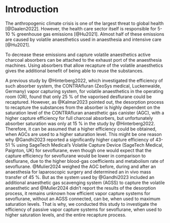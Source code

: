 # Introduction

The anthropogenic climate crisis is one of the largest threat to global health [@Daalen2022].
However, the health care sector itself is responsible for 5-10 % greenhouse gas emissions [@Hu2021].
Almost half of these emissions are caused by volatile anaesthetics used in anaesthesia and intensive care [@Hu2021].

To decrease these emissions and capture volatile anaesthetics active charcoal absorbers can be attached to the exhaust port of the anaesthesia machines.
Using absorbers that allow recapture of the volatile anaesthetics gives the
additional benefit of being able to reuse the substances.

A previous study by @Hinterberg2022, which investigated the efficiency of such absorber system, the CONTRAfluran (ZeoSys medical, Luckenwalde, Germany) vapor capturing system, for volatile anaesthetics in the operating room (OR), found that only 25 % of the vaporised desflurane could be recaptured.
However, as @Kalmar2023 pointed out, the desorption process to recapture the substances from the absorber is highly dependent on the saturation level of the CONTRAfluran anaesthetic gas canister (AGC), with a higher capture efficiency for full charcoal absorbers, but unfortunately absorber saturation was only at 15 % in the study by @Hinterberg2022.
Therefore, it can be assumed that a higher efficiency could be obtained, when AGCs are used to a higher saturation level.
This might be one reason why @Gandhi2023 reported a significantly higher capture efficiency of 43-51 % using SageTech Medical's Volatile Capture Device (SageTech Medical, Paignton, UK) for sevoflurane, even though one would expect that the capture efficiency for sevoflurane would be lower in comparison to desflurane, due to the higher blood-gas coefficients and metabolism rate of sevoflurane.
@Mulier2024 weighed the AGC before, during and after an anaesthesia for
laparoscopic surgery and determined an in vivo mass transfer of 45 %.
But as the system used by @Gandhi2023 included an additional anaesthetic gas scavenging system (AGSS) to capture the volatile anaesthetic and @Mulier2024 didn't report the results of the desorption process, it remains unknown how efficient vapor capture systems for sevoflurane, without an AGSS connected, can be, when used to maximum saturation levels.
That is why, we conducted this study to investigate the efficiency of passive vapor capture systems for sevoflurane, when used to higher saturation levels,
and the entire recapture process.
